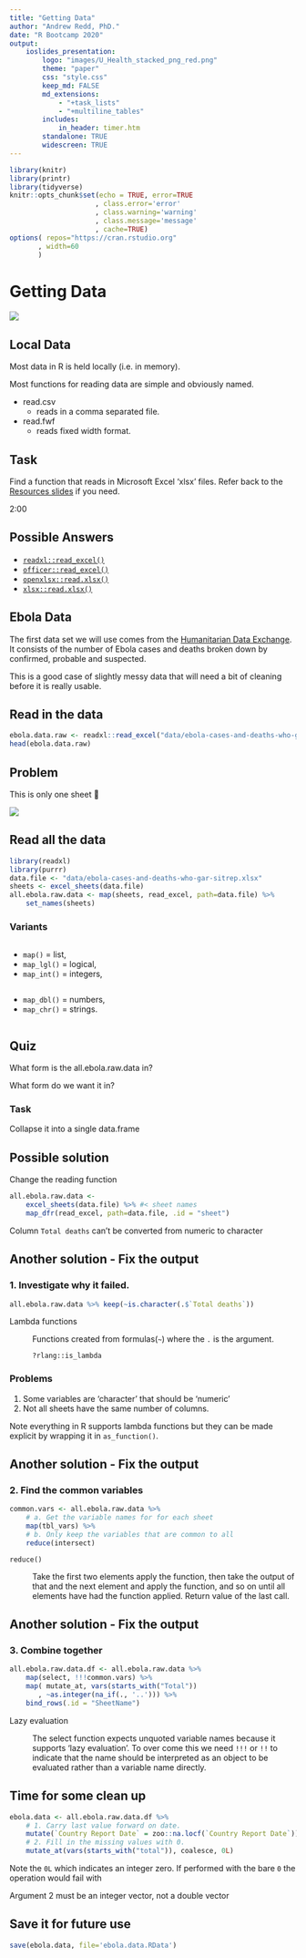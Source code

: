 ```yaml
---
title: "Getting Data"
author: "Andrew Redd, PhD."
date: "R Bootcamp 2020"
output: 
    ioslides_presentation:
        logo: "images/U_Health_stacked_png_red.png"
        theme: "paper"
        css: "style.css"
        keep_md: FALSE
        md_extensions: 
            - "+task_lists"
            - "+multiline_tables"
        includes:
            in_header: timer.htm
        standalone: TRUE
        widescreen: TRUE
---
```


```r
library(knitr)
library(printr)
library(tidyverse)
knitr::opts_chunk$set(echo = TRUE, error=TRUE
                     , class.error='error'
                     , class.warning='warning'
                     , class.message='message'
                     , cache=TRUE)
options( repos="https://cran.rstudio.org"
       , width=60
       )
```
# Getting Data

![](images/datatable.png)


## Local Data {.build}

Most data in R is held locally (i.e. in memory).

Most functions for reading data are simple and obviously named.

* read.csv
    - reads in a comma separated file. 
* read.fwf
    - reads fixed width format.

## Task {.flexbox .vcenter}

Find a function that reads in Microsoft Excel 'xlsx' files.  Refer back to the 
[Resources slides](Resources.html) if you need.

:::{#timer1 .timer onclick="startTimer()"}
2:00
:::


## Possible Answers

* [`readxl::read_excel()`](https://www.rdocumentation.org/packages/readxl/versions/1.3.1/topics/read_excel)
* [`officer::read_excel()`](https://www.rdocumentation.org/packages/officer/versions/0.3.5/topics/read_xlsx)
* [`openxlsx::read.xlsx()`](https://www.rdocumentation.org/packages/openxlsx/versions/4.1.0.1/topics/read.xlsx)
* [`xlsx::read.xlsx()`](https://www.rdocumentation.org/packages/xlsx/versions/0.6.1/topics/read.xlsx)


## Ebola Data

The first data set we will use comes from the [Humanitarian Data Exchange](https://data.humdata.org/dataset/ebola-cases-2014).  
It consists of the number of Ebola cases and deaths broken down by 
confirmed, probable and suspected.

::: notes
This is a good case of slightly messy data that will need a bit of 
cleaning before it is really usable.
:::


## Read in the data

```r
ebola.data.raw <- readxl::read_excel("data/ebola-cases-and-deaths-who-gar-sitrep.xlsx")
head(ebola.data.raw)
```

## Problem {.flexbox .vcenter .build}

This is only one sheet 🙁

![](images/get_all_the_data.jpg)

## Read all the data {.build}

```r
library(readxl)
library(purrr)
data.file <- "data/ebola-cases-and-deaths-who-gar-sitrep.xlsx"
sheets <- excel_sheets(data.file)
all.ebola.raw.data <- map(sheets, read_excel, path=data.file) %>% 
    set_names(sheets)
```


### Variants

:::::: {.columns-2}
::: {.column}
* `map()` = list,
* `map_lgl()` = logical,
* `map_int()` = integers,
:::
::: {.column}
* `map_dbl()` = numbers,
* `map_chr()` = strings.
:::
::::::

## Quiz {.flexbox .vcenter .build}

What form is the all.ebola.raw.data in?

What form do we want it in?

### Task

Collapse it into a single data.frame

## Possible solution {.build}

Change the reading function
```r
all.ebola.raw.data <- 
    excel_sheets(data.file) %>% #< sheet names
    map_dfr(read_excel, path=data.file, .id = "sheet")
```
::: {.R-error}
<p class="error-message">Column `Total deaths` can't be converted from numeric to character</p>
:::

## Another solution - Fix the output {.build}

### 1. Investigate why it failed.
```r
all.ebola.raw.data %>% keep(~is.character(.$`Total deaths`))
```
:::{.terminology}
Lambda functions

: Functions created from formulas(`~`) where the `.` is the argument.

    `?rlang::is_lambda`
:::

### Problems
1. Some variables are 'character' that should be 'numeric'
2. Not all sheets have the same number of columns.

:::notes
Note everything in R supports lambda functions but they can be made
explicit by wrapping it in `as_function()`.
:::


## Another solution - Fix the output {.build}

### 2. Find the common variables

```r
common.vars <- all.ebola.raw.data %>% 
    # a. Get the variable names for for each sheet
    map(tbl_vars) %>% 
    # b. Only keep the variables that are common to all
    reduce(intersect)
```

:::{.keyfunction}
`reduce()`

: Take the first two elements apply the function, then
  take the output of that and the next element and apply the function,
  and so on until all elements have had the function applied.
  Return value of the last call.
:::

## Another solution - Fix the output {.build}

### 3. Combine together

```r
all.ebola.raw.data.df <- all.ebola.raw.data %>% 
    map(select, !!!common.vars) %>% 
    map( mutate_at, vars(starts_with("Total"))
       , ~as.integer(na_if(., '..'))) %>% 
    bind_rows(.id = "SheetName")
```

:::{.terminology}
Lazy evaluation

: The select function expects unquoted variable names because it 
  supports 'lazy evaluation'.  To over come this we need `!!!` or `!!`
  to indicate that the name should be interpreted as an object
  to be evaluated rather than a variable name directly.
:::

## Time for some clean up {.build}

```r
ebola.data <- all.ebola.raw.data.df %>% 
    # 1. Carry last value forward on date.
    mutate(`Country Report Date` = zoo::na.locf(`Country Report Date`)) %>% 
    # 2. Fill in the missing values with 0.
    mutate_at(vars(starts_with("total")), coalesce, 0L)
```

::::::{.concept}
Note the `0L` which indicates an integer zero.  If performed with the bare `0`
the operation would fail with 

:::{.R-error}
Argument 2 must be an integer vector, not a double vector
:::
::::::

## Save it for future use


```r
save(ebola.data, file='ebola.data.RData')
```
